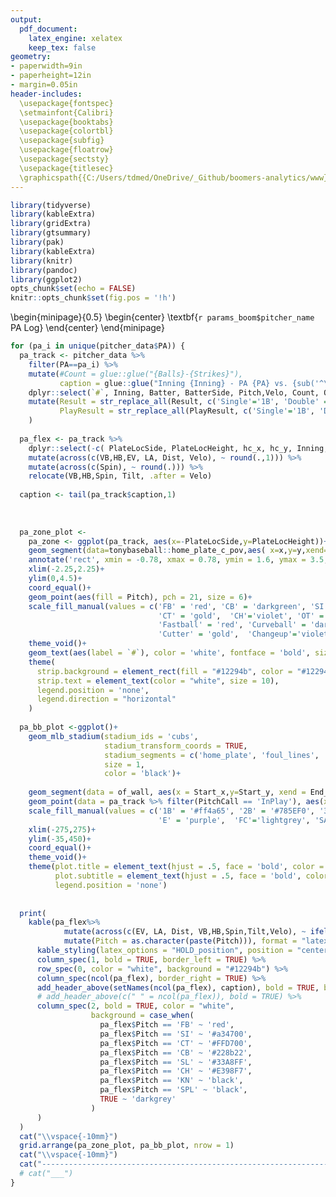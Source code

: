 ```yaml
---
output:
  pdf_document:
    latex_engine: xelatex
    keep_tex: false
geometry:
- paperwidth=9in
- paperheight=12in
- margin=0.05in
header-includes:
  \usepackage{fontspec}
  \setmainfont{Calibri}
  \usepackage{booktabs}
  \usepackage{colortbl}
  \usepackage{subfig}
  \usepackage{floatrow}
  \usepackage{sectsty}
  \usepackage{titlesec}
  \graphicspath{{C:/Users/tdmed/OneDrive/_Github/boomers-analytics/www}}
---
```

```r
library(tidyverse)
library(kableExtra)
library(gridExtra)
library(gtsummary)
library(pak)
library(kableExtra)
library(knitr)
library(pandoc)
library(ggplot2)
opts_chunk$set(echo = FALSE)
knitr::opts_chunk$set(fig.pos = '!h')
```

\begin{minipage}{0.2\textwidth}
\centering
\includegraphics[width=1.5cm, height=1.5cm]{`r params_boom$team_logo`}
\end{minipage}
\hfill 
\begin{minipage}{0.5\textwidth}
\begin{center}
\textbf{\fontsize{24}{24}\selectfont `r params_boom$pitcher_name` PA Log}
\end{center}
\end{minipage}
\hfill
\begin{minipage}{0.2\textwidth}
\centering
\includegraphics[width=2.5cm, height=1.5cm]{fllogo2}
\end{minipage}
\vspace{-6mm} 

\begin{center}
\textbf{\normalsize `r params_boom$game_date` vs. `r params_boom$opponent_team`}
\end{center}
\vspace{-6mm} 

```r



for (pa_i in unique(pitcher_data$PA)) {
  pa_track <- pitcher_data %>%
    filter(PA==pa_i) %>%
    mutate(#Count = glue::glue("{Balls}-{Strikes}"),
           caption = glue::glue("Inning {Inning} - PA {PA} vs. {sub('^\\\\S+\\\\s+', '', Batter)} ({BatterSide})")) %>%
    dplyr::select(`#`, Inning, Batter, BatterSide, Pitch,Velo, Count, Outs, PitchCall, PlayResult, Result, EV, LA, Dist = Distance, PlateLocSide, PlateLocHeight, hc_x, hc_y,caption, VB, HB, Spin, Tilt) %>%
    mutate(Result = str_replace_all(Result, c('Single'='1B', 'Double' = '2B', 'Triple' = '3B', 'HomeRun' ='HR', 'Error' = 'E', 'FieldersChoice' = 'FC','CatchersInterference' = 'CI', 'Sacrifice' = 'SAC')),
           PlayResult = str_replace_all(PlayResult, c('Single'='1B', 'Double' = '2B', 'Triple' = '3B', 'HomeRun' ='HR', 'Error' = 'E', 'FieldersChoice' = 'FC','CatchersInterference' = 'CI', 'Sacrifice' = 'SAC')),
    )
  
  pa_flex <- pa_track %>%
    dplyr::select(-c( PlateLocSide, PlateLocHeight, hc_x, hc_y, Inning, Batter, BatterSide,caption, PlayResult, PitchCall)) %>%
    mutate(across(c(VB,HB,EV, LA, Dist, Velo), ~ round(.,1))) %>%
    mutate(across(c(Spin), ~ round(.))) %>%
    relocate(VB,HB,Spin, Tilt, .after = Velo)
  
  caption <- tail(pa_track$caption,1)
  
  
  
  pa_zone_plot <-
    pa_zone <- ggplot(pa_track, aes(x=-PlateLocSide,y=PlateLocHeight))+
    geom_segment(data=tonybaseball::home_plate_c_pov,aes( x=x,y=y,xend=xend,yend=yend), size = 1)+
    annotate('rect', xmin = -0.78, xmax = 0.78, ymin = 1.6, ymax = 3.5, fill = 'black', color = 'black', alpha = 0.0001, linewidth = 1)+
    xlim(-2.25,2.25)+
    ylim(0,4.5)+
    coord_equal()+
    geom_point(aes(fill = Pitch), pch = 21, size = 6)+
    scale_fill_manual(values = c('FB' = 'red', 'CB' = 'darkgreen', 'SI' = '#a34700',  'SL'='#33A8FF',
                                 'CT' = 'gold',  'CH'='violet', 'OT' = 'black', 'SPL' = 'black', 'KN' = 'black',
                                 'Fastball' = 'red', 'Curveball' = 'darkgreen', 'Sinker' = '#a34700',  'Slider'='#33A8FF',
                                 'Cutter' = 'gold',  'Changeup'='violet', 'Other' = 'black', 'Splitter' = 'black', 'Knuckleball' = 'black')) +
    theme_void()+
    geom_text(aes(label = `#`), color = 'white', fontface = 'bold', size = 4.5)+
    theme(
      strip.background = element_rect(fill = "#12294b", color = "#12294b"),
      strip.text = element_text(color = "white", size = 10),
      legend.position = 'none',
      legend.direction = "horizontal"
    )
  
  pa_bb_plot <-ggplot()+
    geom_mlb_stadium(stadium_ids = 'cubs',
                     stadium_transform_coords = TRUE,
                     stadium_segments = c('home_plate', 'foul_lines', 'infield_outer', 'infield_inner') ,
                     size = 1,
                     color = 'black')+
    
    geom_segment(data = of_wall, aes(x = Start_x,y=Start_y, xend = End_x, yend = End_y), size = 1, color = 'black')+
    geom_point(data = pa_track %>% filter(PitchCall == 'InPlay'), aes(x = hc_x, y = hc_y, fill = PlayResult), pch = 21, size = 5, color = 'black')+
    scale_fill_manual(values = c('1B' = '#ff4a65', '2B' = '#785EF0', '3B' = '#FFB000',  'HR'='forestgreen', 'Out' = 'black',
                                 'E' = 'purple',  'FC'='lightgrey', 'SAC' = 'darkgrey')) +
    xlim(-275,275)+
    ylim(-35,450)+
    coord_equal()+
    theme_void()+
    theme(plot.title = element_text(hjust = .5, face = 'bold', color = 'black'),
          plot.subtitle = element_text(hjust = .5, face = 'bold', color = 'black'),
          legend.position = 'none')
  
  
  print(
    kable(pa_flex%>% 
            mutate(across(c(EV, LA, Dist, VB,HB,Spin,Tilt,Velo), ~ ifelse(is.na(.), "", .)))%>%  
            mutate(Pitch = as.character(paste(Pitch))), format = "latex", linesep = "") %>%
      kable_styling(latex_options = "HOLD_position", position = "center", font_size = 11) %>%
      column_spec(1, bold = TRUE, border_left = TRUE) %>%
      row_spec(0, color = "white", background = "#12294b") %>%
      column_spec(ncol(pa_flex), border_right = TRUE) %>%
      add_header_above(setNames(ncol(pa_flex), caption), bold = TRUE, background = "#12294b", color = "white") %>%
      # add_header_above(c(" " = ncol(pa_flex)), bold = TRUE) %>%
      column_spec(2, bold = TRUE, color = "white",
                  background = case_when(
                    pa_flex$Pitch == 'FB' ~ 'red',
                    pa_flex$Pitch == 'SI' ~ '#a34700',
                    pa_flex$Pitch == 'CT' ~ '#FFD700',
                    pa_flex$Pitch == 'CB' ~ '#228b22',
                    pa_flex$Pitch == 'SL' ~ '#33A8FF',
                    pa_flex$Pitch == 'CH' ~ '#E398F7',
                    pa_flex$Pitch == 'KN' ~ 'black',
                    pa_flex$Pitch == 'SPL' ~ 'black',
                    TRUE ~ 'darkgrey'
                  )
      ) 
  )
  cat("\\vspace{-10mm}")
  grid.arrange(pa_zone_plot, pa_bb_plot, nrow = 1)
  cat("\\vspace{-10mm}")
  cat("--------------------------------------------------------------------------------------------------------------------------------------------------------------------------------------------------------------------")
  # cat("___") 
}

```